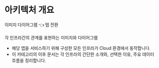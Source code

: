 
# 아키텍처 개요

<Tabs defaultValue="image" className="mt-8">
  <div className="flex">
  <TabsList className="border">
    <TabsTrigger className="text-[15px] font-semibold min-w-24" value="image">이미지</TabsTrigger>
    <TabsTrigger className="text-[15px] font-semibold min-w-24" value="diagram">다이어그램</TabsTrigger>
  </TabsList>
    <span className="flex items-center ml-4 text-xl font-semibold">
    👈 탭 전환
    </span>
  </div>
  <TabsContent value="image">
    <DocsImage src={arcImage}/>
  </TabsContent>
  <TabsContent value="diagram">
    <DocsImage src={arcDiagram}/>
  </TabsContent>
</Tabs>

<br/>
<span className="flex justify-center">각 인프라간의 관계를 표현하는 이미지와 다이어그램</span>
<br/>

  - 해당 앱을 서비스하기 위해 구성한 모든 인프라가 Cloud 환경에서 동작합니다.
  - 이 카테고리의 이후 문서는 각 인프라의 간단한 소개와, 선택한 이유, 주요 데이터 흐름을 정리합니다.